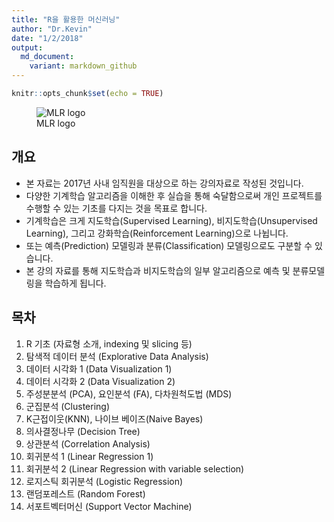 ```yaml
---
title: "R을 활용한 머신러닝"
author: "Dr.Kevin"
date: "1/2/2018"
output: 
  md_document: 
    variant: markdown_github
---
```


```r
knitr::opts_chunk$set(echo = TRUE)
```

![MLR logo](https://github.com/MrKevinNa/MLwR/blob/master/image/MLwR%20logo.png?raw=true)

## 개요

- 본 자료는 2017년 사내 임직원을 대상으로 하는 강의자료로 작성된 것입니다. 
- 다양한 기계학습 알고리즘을 이해한 후 실습을 통해 숙달함으로써 개인 프로젝트를 수행할 수 있는 기초를 다지는 것을 목표로 합니다.
- 기계학습은 크게 지도학습(Supervised Learning), 비지도학습(Unsupervised Learning), 그리고 강화학습(Reinforcement Learning)으로 나뉩니다. 
- 또는 예측(Prediction) 모델링과 분류(Classification) 모델링으로도 구분할 수 있습니다.
- 본 강의 자료를 통해 지도학습과 비지도학습의 일부 알고리즘으로 예측 및 분류모델링을 학습하게 됩니다.


## 목차

1. R 기초 (자료형 소개, indexing 및 slicing 등)
2. 탐색적 데이터 분석 (Explorative Data Analysis)
3. 데이터 시각화 1 (Data Visualization 1)
4. 데이터 시각화 2 (Data Visualization 2)
5. 주성분분석 (PCA), 요인분석 (FA), 다차원척도법 (MDS)
6. 군집분석 (Clustering)
7. K근접이웃(KNN), 나이브 베이즈(Naive Bayes)
8. 의사결정나무 (Decision Tree)
9. 상관분석 (Correlation Analysis)
10. 회귀분석 1 (Linear Regression 1)
11. 회귀분석 2 (Linear Regression with variable selection) 
12. 로지스틱 회귀분석 (Logistic Regression) 
13. 랜덤포레스트 (Random Forest) 
14. 서포트벡터머신 (Support Vector Machine)

